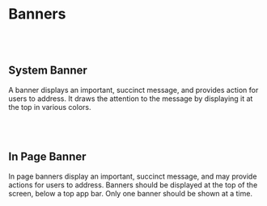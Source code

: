 

# Banners
<br/><br/>
## System Banner
<Canvas of={SystemBannerStories.BannerDualIcon} />
A banner displays an important, succinct message, and provides action for users to address.
It draws the attention to the message by displaying it at the top in various colors.

<br/><br/>
## In Page Banner
<Canvas of={InPageBannerStories.BannerDualAction} />
In page banners display an important, succinct message, and may provide actions for users to address.
Banners should be displayed at the top of the screen, below a top app bar.
Only one banner should be shown at a time.
